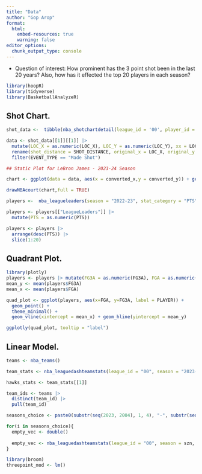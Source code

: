 ```yaml
---
title: "Data"
author: "Gop Arop"
format: 
  html:
    embed-resources: true
    warning: false
editor_options: 
  chunk_output_type: console
---
```


-   Question of interest: How prominent has the 3 point shot been in the last 20 years? Also, how has it effected the top 20 players in each season?

```r
library(hoopR)
library(tidyverse)
library(BasketballAnalyzeR)
```

## Shot Chart.
```r
shot_data <-  tibble(nba_shotchartdetail(league_id = '00', player_id = '2544', season = "2023-24"))

data <- shot_data[[1]][[1]] |> 
  mutate(LOC_X = as.numeric(LOC_X), LOC_Y = as.numeric(LOC_Y), xx = LOC_X/10, yy = LOC_Y/10 - 41.75) |> 
  rename(shot_distance = SHOT_DISTANCE, original_x = LOC_X, original_y = LOC_Y, converted_y = yy, converted_x = xx) |> 
  filter(EVENT_TYPE == "Made Shot")
```


```r
## Static Plot for LeBron James - 2023-24 Season

chart <- ggplot(data = data, aes(x = converted_x,y = converted_y)) + geom_point() + coord_fixed() + theme(panel.grid.major = element_blank(), panel.grid.minor = element_blank(), panel.background = element_rect(fill = "white"), axis.title = element_blank(), axis.text = element_blank(), axis.ticks = element_blank())

drawNBAcourt(chart,full = TRUE)
```

```r
players <-  nba_leagueleaders(season = "2022-23", stat_category = "PTS", per_mode = "PerGame")

players <- players[["LeagueLeaders"]] |>
  mutate(PTS = as.numeric(PTS))

players <- players |>
  arrange(desc(PTS)) |>
  slice(1:20)
```


## Quadrant Plot.
```r
library(plotly)
players <- players |> mutate(FG3A = as.numeric(FG3A), FGA = as.numeric(FGA))
mean_y <- mean(players$FG3A)
mean_x <- mean(players$FGA)

quad_plot <- ggplot(players, aes(x=FGA, y=FG3A, label = PLAYER)) +
  geom_point() +
  theme_minimal() +
  geom_vline(xintercept = mean_x) + geom_hline(yintercept = mean_y) 

ggplotly(quad_plot, tooltip = "label")
```


## Linear Model. 

```r
teams <- nba_teams()

team_stats <- nba_leaguedashteamstats(league_id = "00", season = "2023-24", team_id = "1610612737")

hawks_stats <- team_stats[[1]]
```


```r
team_ids <- teams |>
  distinct(team_id) |>
  pull(team_id)

seasons_choice <- paste0(substr(seq(2023, 2004), 1, 4), "-", substr(seq(2024, 2005), 3, 4)) |> as.factor()

for(i in seasons_choice){
  empty_vec <- double()
    
  empty_vec <- nba_leaguedashteamstats(league_id = "00", season = szn, team_id = "1610612737")
}

```


```r
library(broom)
threepoint_mod <- lm()
```

